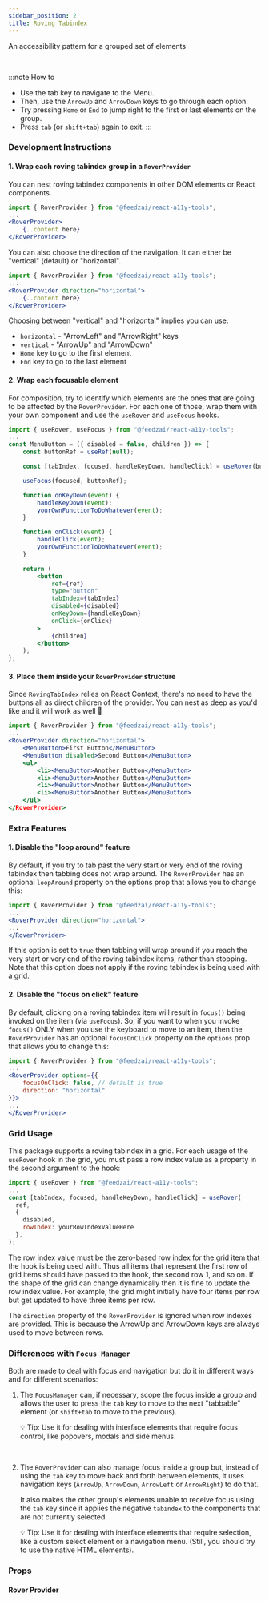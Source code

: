 ```yaml
---
sidebar_position: 2
title: Roving Tabindex
---
```



<Subtitle>An accessibility pattern for a grouped set of elements</Subtitle>

<BrowserWindow>
	<DemoRovingTabIndex />
</BrowserWindow>
<br />

:::note How to

- Use the tab key to navigate to the Menu.
- Then, use the `ArrowUp` and `ArrowDown` keys to go through each option.
- Try pressing `Home` or `End` to jump right to the first or last elements on the group.
- Press `tab` (or `shift+tab`) again to exit.
:::

### Development Instructions

#### 1. Wrap each roving tabindex group in a `RoverProvider`

You can nest roving tabindex components in other DOM elements or React components.

```jsx
import { RoverProvider } from "@feedzai/react-a11y-tools";
...
<RoverProvider>
	{..content here}
</RoverProvider>
```

You can also choose the direction of the navigation.
It can either be "vertical" (default) or "horizontal".

```jsx
import { RoverProvider } from "@feedzai/react-a11y-tools";
...
<RoverProvider direction="horizontal">
	{..content here}
</RoverProvider>
```

Choosing between "vertical" and "horizontal" implies you can use:

- `horizontal` - "ArrowLeft" and "ArrowRight" keys
- `vertical` - "ArrowUp" and "ArrowDown"
- `Home` key to go to the first element
- `End` key to go to the last element

#### 2. Wrap each focusable element

For composition, try to identify which elements are the ones that are going to be affected by the `RoverProvider`.
For each one of those, wrap them with your own component and use the `useRover` and `useFocus` hooks.

```jsx
import { useRover, useFocus } from "@feedzai/react-a11y-tools";
...
const MenuButton = ({ disabled = false, children }) => {
	const buttonRef = useRef(null);

	const [tabIndex, focused, handleKeyDown, handleClick] = useRover(buttonRef, disabled);

	useFocus(focused, buttonRef);

	function onKeyDown(event) {
		handleKeyDown(event);
		yourOwnFunctionToDoWhatever(event);
	}

	function onClick(event) {
		handleClick(event);
		yourOwnFunctionToDoWhatever(event);
	}

	return (
		<button
			ref={ref}
			type="button"
			tabIndex={tabIndex}
			disabled={disabled}
			onKeyDown={handleKeyDown}
			onClick={onClick}
		>
			{children}
		</button>
	);
};
```

#### 3. Place them inside your `RoverProvider` structure

Since `RovingTabIndex` relies on React Context, there's no need to have the buttons all as direct children of the provider.
You can nest as deep as you'd like and it will work as well 🙂

```jsx
import { RoverProvider } from "@feedzai/react-a11y-tools";
...
<RoverProvider direction="horizontal">
	<MenuButton>First Button</MenuButton>
	<MenuButton disabled>Second Button</MenuButton>
	<ul>
		<li><MenuButton>Another Button</MenuButton>
		<li><MenuButton>Another Button</MenuButton>
		<li><MenuButton>Another Button</MenuButton>
		<li><MenuButton>Another Button</MenuButton>
	</ul>
</RoverProvider>
```

### Extra Features

#### 1. Disable the "loop around" feature

By default, if you try to tab past the very start or very end of the roving tabindex then tabbing does not wrap around. The `RoverProvider` has an optional `loopAround` property on the options prop that allows you to change this:

```jsx
import { RoverProvider } from "@feedzai/react-a11y-tools";
...
<RoverProvider direction="horizontal">
...
</RoverProvider>
```

If this option is set to `true` then tabbing will wrap around if you reach the very start or very end of the roving tabindex items, rather than stopping. Note that this option does not apply if the roving tabindex is being used with a grid.

#### 2. Disable the "focus on click" feature

By default, clicking on a roving tabindex item will result in `focus()` being invoked on the item (via `useFocus`).
So, if you want to when you invoke `focus()` ONLY when you use the keyboard to move to an item, then the `RoverProvider` has an optional `focusOnClick` property on the `options` prop that allows you to change this:

```jsx
import { RoverProvider } from "@feedzai/react-a11y-tools";
...
<RoverProvider options={{
	focusOnClick: false, // default is true
	direction: "horizontal"
}}>
...
</RoverProvider>
```

### Grid Usage

This package supports a roving tabindex in a grid. For each usage of the `useRover` hook in the grid, you must pass a row index value as a property in the second argument to the hook:

```jsx
import { useRover } from "@feedzai/react-a11y-tools";
...
const [tabIndex, focused, handleKeyDown, handleClick] = useRover(
  ref,
  {
	disabled,
	rowIndex: yourRowIndexValueHere
  },
);
```

The row index value must be the zero-based row index for the grid item that the hook is being used with. Thus all items that represent the first row of grid items should have passed to the hook, the second row 1, and so on. If the shape of the grid can change dynamically then it is fine to update the row index value. For example, the grid might initially have four items per row but get updated to have three items per row.

The `direction` property of the `RoverProvider` is ignored when row indexes are provided. This is because the ArrowUp and ArrowDown keys are always used to move between rows.

### Differences with `Focus Manager`

Both are made to deal with focus and navigation but do it in different ways and for different scenarios:

1. The `FocusManager` can, if necessary, scope the focus inside a group and allows the user to press the `tab` key to move to the next "tabbable" element (or `shift+tab` to move to the previous).

   💡 Tip: Use it for dealing with interface elements that require focus control, like popovers, modals and side menus.

<br />

2. The `RoverProvider` can also manage focus inside a group but, instead of using the `tab` key to move
   back and forth between elements, it uses navigation keys (`ArrowUp`, `ArrowDown`, `ArrowLeft` or `ArrowRight`)
   to do that.

   It also makes the other group's elements unable to receive focus using the `tab` key since it applies the negative `tabindex` to the components that are not currently selected.

   💡 Tip: Use it for dealing with interface elements that require selection, like a custom select element or a navigation menu. (Still, you should try to use the native HTML elements).

### Props

#### Rover Provider

<PropsTable name="Provider" />
